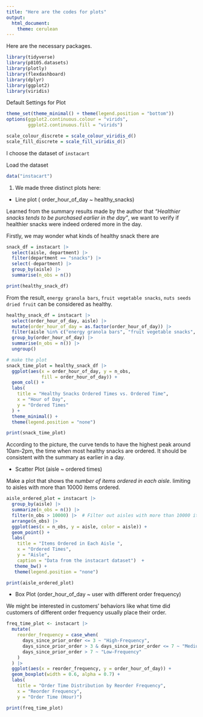 ```yaml
---
title: "Here are the codes for plots"
output: 
  html_document:
    theme: cerulean
---
```


Here are the necessary packages.

```r
library(tidyverse)
library(p8105.datasets)
library(plotly)
library(flexdashboard)
library(dplyr)
library(ggplot2)
library(viridis)
```

Default Settings for Plot
```r
theme_set(theme_minimal() + theme(legend.position = "bottom"))
options(ggplot2.continuous.colour = "virids",
        ggplot2.continuous.fill = "virids")

scale_colour_discrete = scale_colour_viridis_d()
scale_fill_discrete = scale_fill_viridis_d()
```

I choose the dataset of `instacart`\n

Load the dataset
```r
data("instacart")
```

1. We made three distinct plots here:

 - Line plot ( order_hour_of_day ~ healthy_snacks)

Learned from the summary results made by the author that *"Healthier snacks tends to be purchased earlier in the day"*, we want to verify if healthier snacks were indeed ordered more in the day.\n

Firstly, we may wonder what kinds of healthy snack there are
```r
snack_df = instacart |>
  select(aisle, department) |>
  filter(department == "snacks") |>
  select(-department) |>
  group_by(aisle) |>
  summarise(n_obs = n())

print(healthy_snack_df)
```

From the result, `energy granola bars`, `fruit vegetable snacks`, `nuts seeds dried fruit` can be considered as healthy.

```r
healthy_snack_df = instacart |>
  select(order_hour_of_day, aisle) |>
  mutate(order_hour_of_day = as.factor(order_hour_of_day)) |>
  filter(aisle %in% c("energy granola bars", "fruit vegetable snacks", "nuts seeds dried fruit")) |>
  group_by(order_hour_of_day) |>
  summarise(n_obs = n()) |>
  ungroup()

# make the plot 
snack_time_plot = healthy_snack_df |>
  ggplot(aes(x = order_hour_of_day, y = n_obs,
             fill = order_hour_of_day)) +
  geom_col() +
  labs(
    title = "Healthy Snacks Ordered Times vs. Ordered Time",
    x = "Hour of Day",
    y = "Ordered Times"
  ) +
  theme_minimal() +
  theme(legend.position = "none")

print(snack_time_plot)
```

According to the picture, the curve tends to have the highest peak around 10am-2pm, the time when most healthy snacks are ordered. It should be consistent with the summary as earlier in a day.

 - Scatter Plot (aisle ~ ordered times)

Make a plot that shows the *number of items ordered in each aisle*. limiting to aisles with more than 10000 items ordered.

```r
aisle_ordered_plot = instacart |>
  group_by(aisle) |>
  summarize(n_obs = n()) |> 
  filter(n_obs > 10000) |>  # Filter out aisles with more than 10000 items ordered
  arrange(n_obs) |>
  ggplot(aes(x = n_obs, y = aisle, color = aisle)) + 
  geom_point() + 
  labs(
    title = "Items Ordered in Each Aisle ",
    x = "Ordered Times",
    y = "Aisle",
    caption = "Data from the instacart dataset")  +
   theme_bw() +
   theme(legend.position = "none")

print(aisle_ordered_plot)
```

 - Box Plot (order_hour_of_day ~ user with different order frequency)

We might be interested in customers' behaviors like what time did customers of different order frequency usually place their order.
```r
freq_time_plot <- instacart |>
  mutate(
    reorder_frequency = case_when(
      days_since_prior_order <= 3 ~ "High-Frequency",
      days_since_prior_order > 3 & days_since_prior_order <= 7 ~ "Medium-Frequency",
      days_since_prior_order > 7 ~ "Low-Frequency"
    )
  ) |>
  ggplot(aes(x = reorder_frequency, y = order_hour_of_day)) +
  geom_boxplot(width = 0.6, alpha = 0.7) +
  labs(
    title = "Order Time Distribution by Reorder Frequency",
    x = "Reorder Frequency",
    y = "Order Time (Hour)") 

print(freq_time_plot)

```
